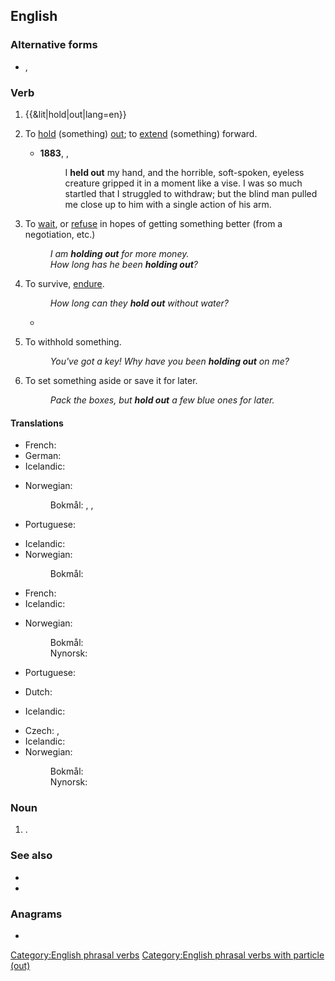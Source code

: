 {{also|holdout}}
==English==

===Alternative forms===
* {{sense|noun}} {{l|en|hold-out}}, {{l|en|holdout}}

===Verb===
{{en-verb|holds out|holding out|held out}}

# {{&lit|hold|out|lang=en}}
# {{lb|en|transitive}} To [[hold]] (something) [[out]]; to [[extend]] (something) forward.
#* '''1883''', {{w|Robert Louis Stevenson}}, ''{{w|Treasure Island}}''
#*: I '''held out''' my hand, and the horrible, soft-spoken, eyeless creature gripped it in a moment like a vise. I was so much startled that I struggled to withdraw; but the blind man pulled me close up to him with a single action of his arm.
# {{lb|en|idiomatic|often|with ''for''}} To [[wait]], or [[refuse]] in hopes of getting something better (from a negotiation, etc.)
#: ''I am '''holding out''' for more money.''
#: ''How long has he been '''holding out'''?''
# {{lb|en|idiomatic}} To survive, [[endure]].
#: ''How long can they '''hold out''' without water?''
#* {{quote-journal
|date=September 2, 2011
|author=
|title=Wales 2-1 Montenegro
|work=BBC
|url=http://news.bbc.co.uk/sport2/hi/football/14660870.stm
|page=
|passage=Stevan Jovetic gave Montenegro hope when he unleashed a pile-driver but Wales '''held out''' for a much-needed win.}}
# {{lb|en|idiomatic|usually|with ''on''}} To withhold something.
#: ''You've got a key! Why have you been '''holding out''' on me?''
# {{lb|en|transitive}} To set something aside or save it for later.
#: ''Pack the boxes, but '''hold out''' a few blue ones for later.''

====Translations====
{{trans-top|to hold}}
* French: {{t+|fr|tendre}}
* German: {{t+|de|hinhalten}}
* Icelandic: {{t+|is|halda}} {{t+|is|út}} {{t|is|hendinni}}
{{trans-mid}}
* Norwegian:
*: Bokmål: {{t|nb|holde frem}}, {{t|nb|holde fram}}, {{t|nb|holde ut}}
* Portuguese: {{t+|pt|reter}}
{{trans-bottom}}

{{trans-top|to wait for something better}}
* Icelandic: {{t|is|hinkra}}
* Norwegian:
*: Bokmål: {{t+|nb|avvente}}
{{trans-mid}}
{{trans-bottom}}

{{trans-top|endure}}
* French: {{t+|fr|tenir}}
* Icelandic: {{t|is|þrauka}}
{{trans-mid}}
* Norwegian:
*: Bokmål: {{t|nb|holde ut}}
*: Nynorsk: {{t|nn|halde ut}}
* Portuguese: {{t+|pt|prevalecer}}
{{trans-bottom}}

{{trans-top|withhold something}}
* Dutch: {{t+|nl|achterhouden}}
{{trans-mid}}
* Icelandic: {{t+|is|halda}} {{t+|is|einhverju}} {{t|is|leyndu}}
{{trans-bottom}}

{{trans-top|to save something for later}}
* Czech: {{t+|cs|odložit}}, {{t|cs|dát stranou}}
* Icelandic: {{t+|is|geyma}}
* Norwegian:
*: Bokmål: {{t|nb|holde av}}
*: Nynorsk: {{t|nn|halde av}}
{{trans-mid}}
{{trans-bottom}}

===Noun===
{{en-noun}}

# {{alternative spelling of|holdout|lang=en}}.

===See also===
* {{l|en|dead-ender}}
* {{l|en|diehard}}

===Anagrams===
* {{anagrams|en|outhold}}

[[Category:English phrasal verbs]]
[[Category:English phrasal verbs with particle (out)]]